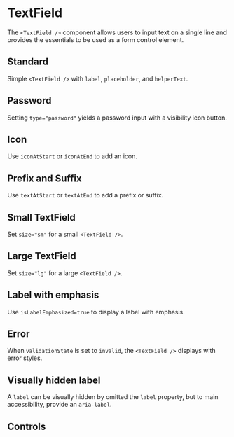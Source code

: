 
<Meta of={TextFieldStories} />

# TextField

The `<TextField />` component allows users to input text on a single line and provides the essentials to be used as a form control element.

## Standard

Simple `<TextField />` with `label`, `placeholder`, and `helperText`.

<Canvas of={TextFieldStories.Standard} />

## Password

Setting `type="password"` yields a password input with a visibility icon button.

<Canvas of={TextFieldStories.Password} />

## Icon

Use `iconAtStart` or `iconAtEnd` to add an icon.

<Canvas of={TextFieldStories.Icon} />

## Prefix and Suffix

Use `textAtStart` or `textAtEnd` to add a prefix or suffix.

<Canvas of={TextFieldStories.PrefixAndSuffix} />

## Small TextField

Set `size="sm"` for a small `<TextField />`.

<Canvas of={TextFieldStories.SmallTextFields} />

## Large TextField

Set `size="lg"` for a large `<TextField />`.

<Canvas of={TextFieldStories.LargeTextFields} />

## Label with emphasis

Use `isLabelEmphasized=true` to display a label with emphasis.

<Canvas of={TextFieldStories.LabelWithEmphasis} />

## Error

When `validationState` is set to `invalid`, the `<TextField />` displays with error styles.

<Canvas of={TextFieldStories.Error} />

## Visually hidden label

A `label` can be visually hidden by omitted the `label` property, but to main accessibility, provide an `aria-label`.

<Canvas of={TextFieldStories.VisuallyHiddenLabel} />

## Controls

<Canvas of={TextFieldStories.Controls} />

<Controls of={TextFieldStories.Controls} />
